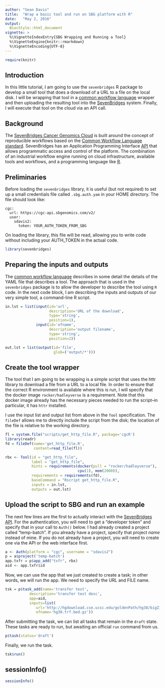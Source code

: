 ```yaml
---
author: "Sean Davis"
title:  "Wrap a basic tool and run on SBG platform with R"
date:   "May 2, 2016"
output: 
  BiocStyle::html_document
vignette: >
  %\VignetteIndexEntry{SBG Wrapping and Running a Tool}
  %\VignetteEngine{knitr::rmarkdown}
  %\VignetteEncoding{UTF-8}
---
```


```r
require(knitr)
```

## Introduction

In this little tutorial, I am going to use the `sevenbridges` R package to develop a small
tool that does a download of a URL to a file on the local disk.  I will be wrapping that tool
in a [common workflow language](http://www.commonwl.org/) wrapper and then uploading the resulting
tool into the [SevenBridges](https://cgc.sevenbridges.com/) system.  Finally, I will execute
that tool on the cloud via an API call.

## Background

The [SevenBridges Cancer Genomics Cloud](https://cgc.sbgenomics.com) is built around the concept of reproducible workflows based
on the [Common Workflow Language standard](http://www.commonwl.org/). SevenBridges has
an Application Programming Interface [API](https://en.wikipedia.org/wiki/Application_programming_interface)
that allows programmatic access and control of the platform. The combination of
an industrial workflow engine running on cloud infrastructure, available tools
and workflows, and a programming language like [R](https://www.r-project.org).

## Preliminaries

Before loading the `sevenbridges` library, it is useful (but not required) to set up a small
credentials file called `.sbg.auth.yam` in your HOME directory.  The file should look like:


```
cgc:
  url: https://cgc-api.sbgenomics.com/v2/
  user:
    sdavis2:
      token: YOUR_AUTH_TOKEN_FROM_SBG
```

On loading the library, this file will be read, allowing you to write code without
including your AUTH_TOKEN in the actual code.

```r
library(sevenbridges)
```

## Preparing the inputs and outputs

The [common workflow language](http://www.commonwl.org/draft-3/UserGuide.html) describes in some detail the 
details of the YAML file that describes a tool. The approach that is used in the `sevenbridges` package
is to allow the developer to describe the tool using `R` code. In the next code block, I am 
describing the inputs and outputs of our very simple tool, a command-line R script.

```r
in.lst = list(input(id='url',
                    description='URL of the download',
                    type='string',
                    position=1),
              input(id='ofname',
                    description='output filename',
                    type='string',
                    position=2))

out.lst = list(output(id='file',
                      glob=('output/*')))
```

## Create the tool wrapper

The tool that I am going to be wrapping is a simple script that uses the httr library
to download a file from a URL to a local file. In order to ensure that the correct R
environment is available where this is run, I will specify that the docker image
`rocker/hadleyverse` is a requirement.  Note that this docker image already has the
necessary pieces needed to run the script--in particular, it has `httr` installed.

I use the input list and output list from above in the `Tool` specification.  The `fileDef`
allows me to directly include the script from the disk; the location of the file is relative
to the working directory.

```r
fl = system.file("scripts/get_http_file.R", package='cgcR')
library(readr)
fd = fileDef(name='get_http_file.R',
             content=read_file(fl))

rbx <- Tool(id = "get_http_file", 
            label = "get_http_file",
            hints = requirements(docker(pull = "rocker/hadleyverse"), 
                                 cpu(1), mem(2000)),
            requirements = requirements(fd),
            baseCommand = "Rscript get_http_file.R",
            inputs = in.lst,
            outputs = out.lst)
```

## Upload the script to SBG and run an example

The next few lines are the first to actually interact with the [SevenBridges API](http://docs.sevenbridges.com/docs/the-api).
For the authentication, you will need to get a "developer token" and specify that in your call to `Auth()` below. I had
already created a project called "temp-batch".  If you already have a project, specify that project _name_ instead of mine.
If you do not already have a project, you will need to create one via the API or the web interface first.  

```r
a <- Auth(platform = "cgc", username = "sdavis2")
p = a$project('temp-batch')
app.txfr = p$app_add("txfr", rbx)
aid <- app.txfr$id
```

Now, we can use the app that we just created to create a task; in other words, we will
run the app.  We need to specify the URL and FILE name.

```r
tsk = p$task_add(name='transfer test',
           description='transfer test desc',
           app=aid,
           inputs=list(
              url='http://hgdownload.cse.ucsc.edu/goldenPath/hg38/bigZips/hg38.trf.bed.gz',
              ofname='hg38.trf.bed.gz'))
```

After submitting the task, we can list all tasks that remain in the `draft` state.  These tasks
are ready to run, but awaiting an official `run` command from us.

```r
p$task(status='draft')
```

Finally, we run the task.

```r
tsk$run()
```

## sessionInfo()

```r
sessionInfo()
```

